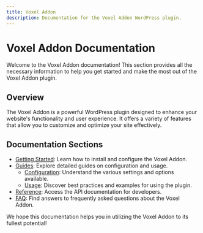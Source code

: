 ```yaml
---
title: Voxel Addon
description: Documentation for the Voxel Addon WordPress plugin.
---
```


# Voxel Addon Documentation

Welcome to the Voxel Addon documentation! This section provides all the necessary information to help you get started and make the most out of the Voxel Addon plugin.

## Overview

The Voxel Addon is a powerful WordPress plugin designed to enhance your website's functionality and user experience. It offers a variety of features that allow you to customize and optimize your site effectively.

## Documentation Sections

- [Getting Started](./getting-started.mdx): Learn how to install and configure the Voxel Addon.
- [Guides](./guides/index.mdx): Explore detailed guides on configuration and usage.
  - [Configuration](./guides/configuration.mdx): Understand the various settings and options available.
  - [Usage](./guides/usage.mdx): Discover best practices and examples for using the plugin.
- [Reference](./reference/api.mdx): Access the API documentation for developers.
- [FAQ](./faq.mdx): Find answers to frequently asked questions about the Voxel Addon.

We hope this documentation helps you in utilizing the Voxel Addon to its fullest potential!